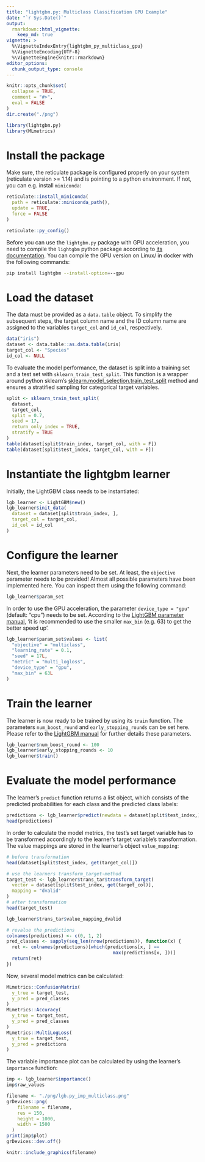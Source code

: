 ```yaml
---
title: "lightgbm.py: Multiclass Classification GPU Example"
date: "`r Sys.Date()`"
output:
  rmarkdown::html_vignette:
    keep_md: true
vignette: >
  %\VignetteIndexEntry{lightgbm_py_multiclass_gpu}
  %\VignetteEncoding{UTF-8}
  %\VignetteEngine{knitr::rmarkdown}
editor_options: 
  chunk_output_type: console
---
```


```r
knitr::opts_chunk$set(
  collapse = TRUE,
  comment = "#>",
  eval = FALSE
)
dir.create("./png")
```

```r
library(lightgbm.py)
library(MLmetrics)
```

# Install the package

Make sure, the reticulate package is configured properly on your system (reticulate version >= 1.14) and is pointing to a python environment. If not, you can e.g. install `miniconda`:

```r
reticulate::install_miniconda(
  path = reticulate::miniconda_path(),
  update = TRUE,
  force = FALSE
)
```
```r
reticulate::py_config()
```

Before you can use the `lightgbm.py` package with GPU acceleration, you need to compile the `lightgbm` python package according to [its documentation](https://github.com/microsoft/LightGBM/blob/master/python-package/README.md). 
You can compile the GPU version on Linux/ in docker with the following commands: 

```bash
pip install lightgbm --install-option=--gpu
```

# Load the dataset

The data must be provided as a `data.table` object. To simplify the subsequent steps, the target column name and the ID column name are assigned to the variables `target_col` and `id_col`, respectively. 

```r
data("iris")
dataset <- data.table::as.data.table(iris)
target_col <- "Species"
id_col <- NULL
```

To evaluate the model performance, the dataset is split into a training set and a test set with `sklearn_train_test_split`. This function is a wrapper around python sklearn's [sklearn.model_selection.train_test_split](https://scikit-learn.org/stable/modules/generated/sklearn.model_selection.train_test_split.html) method and ensures a stratified sampling for categorical target variables. 

```r
split <- sklearn_train_test_split(
  dataset,
  target_col,
  split = 0.7,
  seed = 17,
  return_only_index = TRUE,
  stratify = TRUE
)
table(dataset[split$train_index, target_col, with = F])
table(dataset[split$test_index, target_col, with = F])
```

# Instantiate the lightgbm learner 

Initially, the LightGBM class needs to be instantiated: 

```r
lgb_learner <- LightGBM$new()
lgb_learner$init_data(
  dataset = dataset[split$train_index, ],
  target_col = target_col,
  id_col = id_col
)
```

# Configure the learner 

Next, the learner parameters need to be set. At least, the `objective` parameter needs to be provided! Almost all possible parameters have been implemented here. You can inspect them using the following command: 

```r
lgb_learner$param_set
```

In order to use the GPU acceleration, the parameter `device_type = "gpu"` (default: "cpu") needs to be set. According to the [LightGBM parameter manual](https://lightgbm.readthedocs.io/en/latest/Parameters.html), 'it is recommended to use the smaller `max_bin` (e.g. 63) to get the better speed up'. 

```r
lgb_learner$param_set$values <- list(
  "objective" = "multiclass",
  "learning_rate" = 0.1,
  "seed" = 17L,
  "metric" = "multi_logloss",
  "device_type" = "gpu",
  "max_bin" = 63L
)
```

# Train the learner 

The learner is now ready to be trained by using its `train` function. The parameters `num_boost_round` and `early_stopping_rounds` can be set here. Please refer to the [LightGBM manual](https://lightgbm.readthedocs.io) for further details these parameters. 

```r
lgb_learner$num_boost_round <- 100
lgb_learner$early_stopping_rounds <- 10
lgb_learner$train()
```

# Evaluate the model performance 

The learner's `predict` function returns a list object, which consists of the predicted probabilities for each class and the predicted class labels: 

```r
predictions <- lgb_learner$predict(newdata = dataset[split$test_index,])
head(predictions)
```

In order to calculate the model metrics, the test's set target variable has to be transformed accordingly to the learner's target variable's transformation. The value mappings are stored in the learner's object `value_mapping`:

```r
# before transformation
head(dataset[split$test_index, get(target_col)])

# use the learners transform_target-method
target_test <- lgb_learner$trans_tar$transform_target(
  vector = dataset[split$test_index, get(target_col)],
  mapping = "dvalid"
)
# after transformation
head(target_test)

lgb_learner$trans_tar$value_mapping_dvalid
```

```r
# revalue the predictions
colnames(predictions) <- c(0, 1, 2)
pred_classes <- sapply(seq_len(nrow(predictions)), function(x) {
  ret <- colnames(predictions)[which(predictions[x, ] ==
                                       max(predictions[x, ]))]
  return(ret)
})
```

Now, several model metrics can be calculated:

```r
MLmetrics::ConfusionMatrix(
  y_true = target_test,
  y_pred = pred_classes
)
MLmetrics::Accuracy(
  y_true = target_test,
  y_pred = pred_classes
)
MLmetrics::MultiLogLoss(
  y_true = target_test,
  y_pred = predictions
)
```

The variable importance plot can be calculated by using the learner's `importance` function: 

```r
imp <- lgb_learner$importance()
imp$raw_values
```

```r
filename <- "./png/lgb.py_imp_multiclass.png"
grDevices::png(
    filename = filename,
    res = 150,
    height = 1000,
    width = 1500
  )
print(imp$plot)
grDevices::dev.off()
```
```r
knitr::include_graphics(filename)
```

